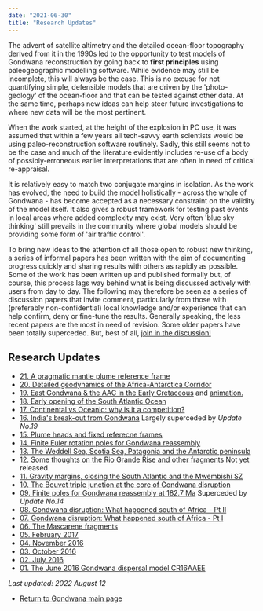 ```yaml
---
date: "2021-06-30"
title: "Research Updates"
---
```


The advent of satellite altimetry and the detailed ocean-floor topography derived from it in the 1990s led to the opportunity to test models of Gondwana reconstruction by going back to **first principles** using paleogeographic modelling software. While evidence may still be incomplete, this will always be the case. This is no excuse for not quantifying simple, defensible models that are driven by the 'photo-geology' of the ocean-floor and that can be tested against other data.  At the same time, perhaps new ideas can help steer future investigations to where new data will be the most pertinent. 

When the work started, at the height of the explosion in PC use, it was assumed that within a few years all tech-savvy earth scientists would be using paleo-reconstruction software routinely. Sadly, this still seems not to be the case and much of the literature evidently includes re-use of a body of possibly-erroneous earlier interpretations that are often in need of critical re-appraisal.

It is relatively easy to match two conjugate margins in isolation.  As the work has evolved, the need to build the model holistically - across the whole of Gondwana - has become accepted as a necessary constraint on the validity of the model itself. It also gives a robust framework for testing past events in local areas where added complexity may exist. Very often 'blue sky thinking' still prevails in the community where global models should be providing some form of 'air traffic control'.

To bring new ideas to the attention of all those open to robust new thinking, a series of informal papers has been written with the aim of documenting progress quickly and sharing results with others as rapidly as possible. Some of the work has been written up and published formally but, of course, this process lags way behind what is being discussed actively with users from day to day. The following may therefore be seen as a series of discussion papers that invite comment, particularly from those with (preferably non-confidential) local knowledge and/or experience that can help confirm, deny or fine-tune the results. Generally speaking, the less recent papers are the most in need of revision. Some older papers have been totally superceded. But, best of all, [join in the discussion!](../../contact)

## Research Updates

* [21. A pragmatic mantle plume reference frame](../upload/research-update-no21-revised-25-07-28.pdf) 
* [20. Detailed geodynamics of the Africa-Antarctica Corridor](http://www.reeves.nl/upload/research-update-no-20.pdf) 
* [19. East Gondwana & the AAC in the Early Cretaceous](http://www.reeves.nl/upload/research-update-no-19.pdf) and [animation.](../ego-aac-plates)
* [18. Early opening of the South Atlantic Ocean](http://www.reeves.nl/upload/ResearchUpdateNo18.pdf)
* [17. Continental vs Oceanic: why is it a competition?](http://www.reeves.nl/upload/ResearchUpdateNo17.pdf)
* [16. India's break-out from Gondwana](http://www.reeves.nl/upload/ResearchUpdateNo16.pdf)  Largely superceded by *Update No.19*
* [15. Plume heads and fixed referecne frames](http://www.reeves.nl/upload/ResearchUpdateNo15.pdf)
* [14. Finite Euler rotation poles for Gondwana reassembly](http://www.reeves.nl/upload/ResearchUpdateNo14.pdf)
* [13. The Weddell Sea, Scotia Sea, Patagonia and the Antarctic peninsula](http://www.reeves.nl/upload/ResearchUpdateNo13.pdf)
* [12. Some thoughts on the Rio Grande Rise and other fragments](../../gondwana) Not yet released.
* [11. Gravity margins, closing the South Atlantic and the Mwembishi SZ](http://www.reeves.nl/upload/ResearchUpdateNo11.pdf)
* [10. The Bouvet triple junction at the core of Gondwana disruption](http://www.reeves.nl/upload/ResearchUpdateNo10.pdf)
* [09. Finite poles for Gondwana reassembly at 182.7 Ma](http://www.reeves.nl/upload/ResearchUpdateNo09.pdf)  Superceded by *Update No.14*
* [08. Gondwana disruption: What happened south of Africa - Pt II](http://www.reeves.nl/upload/ResearchUpdateNo08.pdf)
* [07. Gondwana disruption: What happened south of Africa - Pt I](http://www.reeves.nl/upload/ResearchUpdateNo07.pdf)
* [06. The Mascarene fragments](http://www.reeves.nl/upload/ResearchUpdateNo06.pdf)
* [05. February 2017](http://www.reeves.nl/upload/ResearchUpdateNo05.pdf)
* [04. November 2016](http://www.reeves.nl/upload/ResearchUpdateNo04.pdf)
* [03. October 2016](http://www.reeves.nl/upload/ResearchUpdateNo03.pdf)
* [02. July 2016](http://www.reeves.nl/upload/ResearchUpdateNo02.pdf)
* [01. The June 2016 Gondwana dispersal model CR16AAEE](http://www.reeves.nl/upload/ResearchUpdateNo01.pdf)

*Last updated: 2022 August 12*

* [Return to Gondwana main page](../../gondwana)

